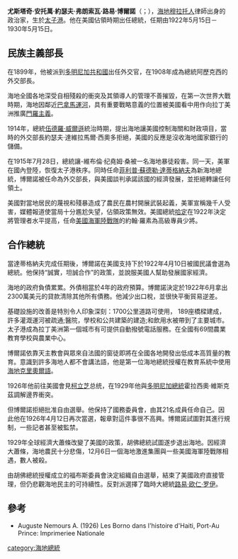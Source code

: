 {{Infobox Officeholder
| name                = 路易·博爾諾<br>Louis Borno
| image               = Louis Borno.jpg
| imagesize           =
| smallimage          =
| caption             =
| order               = 
| office              = [[海地国家元首列表|第28任]][[海地總統|海地總統]]
| term_start          = 1922年5月15日
| term_end            = 1930年5月15日
| primeminister       =
| predecessor         = [[菲利普·蘇德勒·達蒂格納夫|菲利普·蘇德勒·達蒂格納夫]]
| successor           = [[路易·欧仁·罗伊|路易·欧仁·罗伊]]
| office2             = {{le|海地外交部長列表|List of Foreign Ministers of Haiti|外交}}、財政與商務部部長
| president2          = [[菲利普·蘇德勒·達蒂格納夫|菲利普·蘇德勒·達蒂格納夫]]
| term_start2         = 1918年6月20日
| term_end2           = 1918年12月19日
| predecessor2        = 愛德蒙·杜佩<small>（外交）</small><br>愛德蒙·易胡<small>（財政與商務）</small>
| successor2          = 康斯坦丁·伯努瓦 <small>（外交）</small><br>弗勒里·費富傑<small>（財政與商務）</small>
| office3             = {{le|海地外交部長列表|List of Foreign Ministers of Haiti|外交}}、崇拜與教育部部長
| term_start3         = 1916年5月9日
| term_end3           = 1917年4月17日
| president3          = [[菲利普·蘇德勒·達蒂格納夫|菲利普·蘇德勒·達蒂格納夫]]
| predecessor3        = ''自己''<small>（外交與教育）</small><br>艾蒂安·東尼法拉<small>（崇拜）</small>
| successor3          = 富西·查特萊蘭<small>（外交）</small><br>奧斯曼·湛<small>（崇拜）</small><br>伯里克利·泰西<small>（教育）</small>
| office4             = {{le|海地外交部長列表|List of Foreign Ministers of Haiti|外交}}、教育與公共工程部部長
| president4          = [[菲利普·蘇德勒·達蒂格納夫|菲利普·蘇德勒·達蒂格納夫]]
| term_start4         = 1916年1月29日
| term_end4           = 1916年5月2日
| predecessor4        = ''自己''<small>（外交與教育）<br></small>讓-巴蒂斯特·達爾蒂格<small>（公共工程）</small>
| successor4          = ''自己''<small>（外交與教育）<br></small>康斯騰·夫郁<small>（公共工程）</small>
| office5             = {{le|海地外交部長列表|List of Foreign Ministers of Haiti|外交}}與教育部部長
| term_start5         = 1915年9月9日
| term_end5           = 1916年1月29日
| president5          = [[菲利普·蘇德勒·達蒂格納夫|菲利普·蘇德勒·達蒂格納夫]]
| predecessor5        = {{le|賀拉斯·普利呂思·賽隆|Horace Pauleus Sannon}}
| successor5          = ''自己''
| office6             = {{le|海地外交部長列表|List of Foreign Ministers of Haiti|外交}}與司法部部長
| term_start6         = 1914年12月12日
| term_end6           = 1915年2月16日
| president6          = [[约瑟夫·达维尔马尔·泰奥多尔|约瑟夫·达维尔马尔·泰奥多尔]]
| predecessor6        = 賈斯汀·約瑟夫
| successor6          = 約瑟夫·傑迪·熱雷米
| office7             = {{le|海地外交部長列表|List of Foreign Ministers of Haiti|外交}}與崇拜部部長
| term_start7         = 1908年3月14日
| term_end7           = 1908年12月6日
| president7          = [[皮埃爾·諾爾·阿列克西|皮埃爾·諾爾·阿列克西]]
| predecessor7        = {{le|賀拉斯·普利呂思·賽隆|Horace Pauleus Sannon}}
| successor7          = J·J·F·馬格尼
| birth_date          = {{birth date|df=yes|1865|9|20}}
| birth_place         = {{HTI}}[[太子港|太子港]]
| death_date          = {{death date and age|df=yes|1942|7|29|1865|9|20}}
| death_place         = {{HTI}}[[佩蒂翁維爾|佩蒂翁維爾]]
| nationality         = {{HTI}}
| party               =
| spouse              = 瑪麗-海倫·聖馬卡里（Marie-Hélène Saint-Macary）
| relations           =
| children            = 馬德琳·布倫（Madeleine Brun née Borno）、亨利·博爾諾（Henri Borno）、西蒙娜·阿爾芒（Simone Armand née Borno）
| residence           =
| alma_mater          =
| occupation          =
| profession          = 律師、記者
| religion            =
| signature           =
| website             =
| footnotes           =
}}

'''尤斯塔奇·安托萬·約瑟夫·弗朗索瓦·路易·博爾諾'''（{{lang-fr|Eustache Antoine Francois Joseph Louis Borno}}；{{bd|1865年|9月20日|1942年|7月29日}}），[[海地|海地]][[穆拉托人|穆拉托人]]律師出身的政治家，生於[[太子港|太子港]]。他在美國佔領時期出任總統，任期由1922年5月15日－1930年5月15日。

==民族主義部長==
在1899年，他被派到[[多明尼加共和國|多明尼加共和國]]出任外交官，在1908年成為總統阿歷克西的外交部長。

海地全國各地深受自相殘殺的衝突及其領導人的管理不善摧毀，在第一次世界大戰時期，海地因鄰近[[巴拿馬運河|巴拿馬運河]]，具有重要戰略意義的位置被美國看中用作向拉丁美洲推廣[[門羅主義|門羅主義]]。

1914年，總統[[伍德羅·威爾遜|伍德羅·威爾遜]]統治時期，提出海地讓美國控制海關和財政項目，當時的外交部長約瑟夫·達維拉馬爾·西奧多拒絕，美國的反應是沒收海地國家銀行的儲備。

在1915年7月28日，總統讓-維布倫·纪堯姆·桑被一名海地暴徒殺害。同一天，美軍在國內登陸，恢復太子港秩序。同時任命[[菲利普·蘇德勒·達蒂格納夫|菲利普·蘇德勒·達蒂格納夫]]為新海地總統，博爾諾被任命為外交部長，與美國談判承諾該國的經濟發展，並拒絕轉讓任何領土。

美國對當地居民的蔑視和殘暴造成了農民在農村開展武裝起義，美軍宣稱幾千人受害，媒體報道使當局十分尷尬失望，佔領政策無效。美國總統[[哈定|哈定]]在1922年決定將管理者水平提高，任命[[美國海軍陸戰隊|美國海軍陸戰隊]]的約翰·羅素為高級專員少將。

==合作總統==
當達蒂格納夫完成任期後，博爾諾在美國支持下於1922年4月10日被國民議會選為總統。他保持“誠實，坦誠合作”的政策，並說服美國人幫助發展國家經濟。

海地的政府負債累累。外債相當於4年的政府預算。博爾諾決定於1922年6月拿出2300萬美元的貸款清除其他所有債務。他減少出口稅，並很快平衡貿易逆差。

基礎設施的改善是特別令人印象深刻：1700公里道路可使用， 189座橋樑建成，許多灌溉運河被疏通;醫院，學校和公共建築的建造;和飲用水被帶到了主要城市。太子港成為拉丁美洲第一個城市有可提供自動撥號電話服務。在全國有69間農業教育學校與農業中心。

博爾諾依靠天主教會與眾來自法國的窗徒即將在全國各地開發出低成本高質量的教育。意識到許多海地人都不會講法語，他是第一位海地總統授權在教育系統中使用[[海地克里奧爾語|海地克里奧爾語]]。

1926年他前往美國會見[[柯立芝|柯立芝]]总统，在1929年他與[[多明尼加總統|多明尼加總統]]霍拉西奧·維斯克茲調解邊界衝突。

但博爾諾拒絕批准自由選舉。他保持了國務委員會，由其21名成員任命自己。因此他在1926年4月12日再次當選，報章對這件事很不高興。博爾諾試圖對其進行規制，一些記者甚至被監禁。

1929年全球經濟大蕭條改變了美國的政策，胡佛總統試圖遂步退出海地。因經濟大蕭條，海地農民十分悲傷，12月6日一個海地激進集團與一些美國海軍陸戰隊相遇，數人被殺。

由胡佛總統授權成立的福布斯委員會決定組織自由選舉，結束了美國政府直接管理，但仍悲觀海地民主的可持續性。反對派選擇了臨時大總統[[路易·欧仁·罗伊|路易·欧仁·罗伊]]。

==參考==
*Auguste Nemours A. (1926) Les Borno dans l'histoire d'Haiti, Port-Au Prince: Imprimeriee Nationale

{{海地國家元首}}
{{Authority control}}

[[category:海地總統|category:海地總統]]